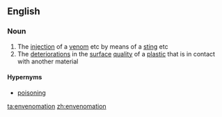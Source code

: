 ==English==

===Noun===
{{wikipedia}}
{{en-noun|s|-}}

# The [[injection]] of a [[venom]] etc by means of a [[sting]] etc
# The [[deterioration]]s in the [[surface]] [[quality]] of a [[plastic]] that is in contact with another material

====Hypernyms====
* [[poisoning]]

[[ta:envenomation]]
[[zh:envenomation]]